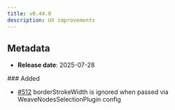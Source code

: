```yaml
---
title: v0.44.0
description: UX improvements
---
```


## Metadata

- **Release date**: 2025-07-28

### Added

- [#512](https://github.com/InditexTech/weavejs/issues/512) borderStrokeWidth is ignored when passed via WeaveNodesSelectionPlugin config
